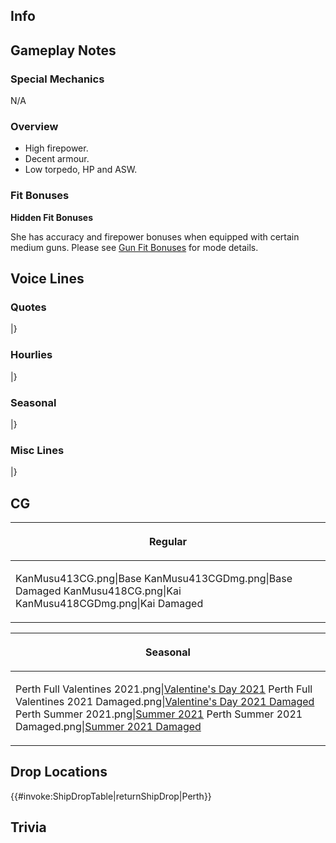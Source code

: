 ==Info==
{{KanmusuInfo|ID=413}}
{{KanmusuInfo|ID=418}}

==Gameplay Notes==
===Special Mechanics===
N/A

===Overview===
* High firepower.
* Decent armour.
* Low torpedo, HP and ASW.

===Fit Bonuses===
{{:{{BASEPAGENAME}}/Equipment Bonuses}}
{{clear}}

'''Hidden Fit Bonuses'''

She has accuracy and firepower bonuses when equipped with certain medium guns. Please see [[Gun Fit Bonuses]] for mode details.

==Voice Lines==
===Quotes===
{{ShipquoteHeader}}
{{ShipquoteKai
|scenario = Introduction
|origin = How are you? 私は、Perth級軽巡洋艦、Perth。HMAS Perth。イギリス生まれ、Australia育ちよ。
|translation = How are you? I'm the Perth-class light cruiser, Perth. The HMAS Perth. I was born in England and raised in Australia.<ref>She was originally a modified ''Leander''-class that was transferred to the Australian Navy.</ref>
}}
{{ShipquoteKai
|scenario = Introduction
|kai=true
|origin = How are you? Perth級軽巡洋艦、Perth。HMAS Perth、来たわ。Australia育ちの力はだてじゃない。さあ、始めましょうか？
|translation = How are you? I'm the Perth-class light cruiser, Perth. HMAS Perth is here. Don't underestimate my strength - I was raised in Australia. Well, shall we get started?
}}
{{ShipquoteKai
|scenario = Library
|origin = Perth級軽巡洋艦、Perth。英国生まれ、Australia育ちです。連合軍、ABDA艦隊の一翼として、南方作戦で、南下する日本艦隊を迎撃しました。重巡Houstonと共に、最後の一撃を図りましたが……守る気持ちは一緒です。
|translation = I'm the Perth-class light cruiser, Perth. I was born in England and raised in Australia. I was part of the Allied Forces' ABDA fleet when we were intercepted by the Japanese Navy heading South during the Southern Strategy. I fought to the last together with the heavy cruiser Houston... Our feelings of protecting each other were mutual.<ref>Both were sunk at the [https://en.wikipedia.org/wiki/Battle_of_Sunda_Strait Battle of Sunda Strait].</ref>
}}
{{ShipquoteKai
|scenario = Secretary 1
|origin = How are you?
|translation = How are you?
}}
{{ShipquoteKai
|scenario = Secretary 2
|origin = I'm good thanks. Yourself?
|translation = I'm good thanks. Yourself?
}}
{{ShipquoteKai
|scenario = Secretary 3
|origin = まあ、いいわ。そんなことより、作戦会議よ。いい？多国籍で構成する艦隊は、何よりその意思疎通は大切……で、提督、あなたちゃんと聞いてますか？
|translation = Well, that's fine. But first we should have a strategy meeting. Listen, for a multinational fleet, communication is the most important... Hey, Admiral, are you listening to me?
}}
{{ShipquoteKai
|scenario = Idle
|origin = Houston？どうした？…なに？ABDA Fleet作戦会議を？今、ここで？まあ、いいけど。ここで？
|translation = Houston? What's the matter? ...What? An ABDA Fleet strategy meeting? Here and now? Well, I don't mind. Right here?
}}
{{ShipquoteKai
|scenario = Secretary Married
|origin = How are you?…そうか。ならいい。私は問題ない。
|translation = How are you? ...Fair enough. That's good. I'm alright, thanks.
}}
{{ShipquoteKai
|scenario = Wedding
|origin = How’s it going? 提督、なにか？……これを私に？そ、そうか。積極検討をする。い…いや…し、します。
|translation = How's it going? Admiral, what is it? ...Is this for me? Re-really. I'll gladly consider it. N... No... I accept.
}}
{{ShipquoteKai
|scenario = Looking At Scores
|origin = Information?仕方ないわね。ここよ。
|translation = Information? That's necessary. Here you go.
}}
{{ShipquoteKai
|scenario = Joining A Fleet
|origin = Amphion…じゃない…Perth、軽巡Perth、出撃します。みんな、続いて。行くわ。
|translation = Amphion... No wait... Perth, light cruiser Perth, sortieing. Everyone, follow me. Let's go.<ref>She was originally built as the HMS ''Amphion''. She was renamed to ''Perth'' when she was transferred to the Australian Navy.</ref>
}}
{{ShipquoteKai
|scenario = Joining A Fleet
|kai=true
|origin = 軽巡Perth、出撃します。みんな、続いて。行くわ。
|translation = Light cruiser Perth, sortieing. Everyone, follow me. Let's go.
}}
{{ShipquoteKai
|scenario = Equipment 1
|origin = んー…まあ、ありかしらね。
|translation = Hmmm... Well, this'll do.
}}
{{ShipquoteKai
|scenario = Equipment 1
|kai=true
|origin = んー…まあ、あり…かしら。Thanks.
|translation = Hmmm... Well... this'll do. Thanks.
}}
{{ShipquoteKai
|scenario = Equipment 2
|origin =お礼は言っておくわ。Thanks。
|translation = Good on ya. Thanks.
}}
{{ShipquoteKai
|scenario = Equipment 2
|kai=true
|origin = なるほど。さすがね。
|translation = I see. Fair enough.
}}
{{ShipquoteKai
|scenario = Equipment 3
|origin = Could be better.
|translation = Could be better.
}}
{{ShipquoteKai
|scenario = Supply
|origin = Thanks。また出撃よ、今度こそ。
|translation = Thanks. I'll get them this time.
}}
{{ShipquoteKai
|scenario = Docking Minor
|origin = 少し下がるわ。仕方ないでしょう。
|translation = I'm stepping back a bit. What else can I do?
}}
{{ShipquoteKai
|scenario = Docking Major
|origin = だいぶやられたわ。この際、しっかり修理するから。
|translation = They really did a number on me. I'll go get this all fixed up right away.
}}
{{ShipquoteKai
|scenario = Construction
|origin = Completed.
|translation = Completed.
}}
{{ShipquoteKai
|scenario = Returning From Sortie
|origin = Fleet is back.
|translation = The fleet is back.
}}
{{ShipquoteKai
|scenario = Starting A Sortie
|origin = ABDA艦隊、軽巡Perth、抜錨。みんな、ついてらっしゃい。今度は負けないわ。
|translation = ABDA Fleet, light cruiser Perth, setting off. Everyone, follow me. I won't lose this time.
}}
{{ShipquoteKai
|scenario = Battle Start
|origin = Enemy in sight。始めましょうか？
|translation = Ememy in sight. Shall we get started?
}}
{{ShipquoteKai
|scenario = Attack
|origin = 逃がすな。打て！
|translation = You're not getting away. Fire!
}}
{{ShipquoteKai
|scenario = Air Battle/Daytime Spotting/Night Battle Attack
|origin = 今だ。打て！
|translation = Now. Fire!
}}
{{ShipquoteKai
|scenario = Night Battle
|origin = 艦隊は夜戦に移行する。敵の雷撃にも注意せよ。突撃！
|translation = The fleet is moving to night battle. Beware of enemy torpedoes. Charge!<ref>She was sunk by torpedoes during night battle.</ref>
}}
{{ShipquoteKai
|scenario = MVP
|origin = Couldn’t be better。まあ、そうなるわね。仕方ないわ。頂いておきます。
|translation = Couldn't be better. Well that's how it is. I'll have to accept this then.
}}
{{ShipquoteKai
|scenario = Minor Damage 1
|origin = ぐぅ！やるな.
|translation = Gah! Now you've done it.
}}
{{ShipquoteKai
|scenario = Minor Damage 2
|origin = やらせない！
|translation = Oh no you don't!
}}
{{ShipquoteKai
|scenario = Major Damage
|origin = あはぁーぐぅ！被弾？可燃物を投棄。消火を急げ。魚雷でも直撃しない限り、沈むものか！
|translation = Aaah, gah! I'm hit? Throw the inflammables overboard. Hurry with the fire fighting. I won't sink to anything less than a direct torpedo strike!
}}
{{ShipquoteKai
|scenario = Sunk
|origin = 直撃……私に……そうか…沈むのね。…別にいいわ。……けど、まだ大事なこと…言ってない……はぁ…提督、私…私…あなたに…
|translation = I've... taken a direct hit... I see... I'm sinking... I don't mind... But, there's something important... I haven't told you yet... Ahh... Admiral, I... I... 
}}
|} <references/>

{{clear}}

===Hourlies===
{{ShipquoteHeader | type = hourly}}
{{ShipquoteKai
|scenario = 00:00
|kai = true
|origin = 私、Perthが、あなたの秘書艦というわけね。了解よ。なに、その目？問題ないわ。見てなさい。
|translation = So I, Perth, will be your secretary ship? Understood. What's that look for? I'll be alright. Just watch.
}}
{{ShipquoteKai
|scenario = 01:00 
|kai = true
|origin = It's 1 o'clock.以上。
|translation = It's 1 o'clock. That is all.
}}
{{ShipquoteKai
|scenario = 02:00 
|kai = true
|origin = It's 2 o'clock.以上……なに？
|translation = It's 2 o'clock. That is... What?
}}
{{ShipquoteKai
|scenario = 03:00 
|kai = true
|origin = It's 3 o'clo…何、その目？言いたいことがあれば、はっきり言ったらどう？
|translation = It's 3 o'clo... What's that look for? If you have something to say, out with it.
}}
{{ShipquoteKai
|scenario = 04:00 
|kai = true
|origin = It's 4 o'clock. 何だ、お茶が欲しかったのか？早くはっきり言えばいいのに。はい。
|translation = It's 4 o'clock. Oh, you just wanted some tea? You should've said so sooner. Here.
}}
{{ShipquoteKai
|scenario = 05:00 |kai = true
|origin = It's 5 o'clock. Cuppa、お代わり 、入る？いいのよ、別に。
|translation = It's 5 o'clock. Would you like another cuppa? No worries, I'll get you one.
}}
{{ShipquoteKai
|scenario = 06:00 |kai = true
|origin = Good morning. It's 6 o'clock.
|translation = Good morning. It's 6 o'clock.
}}
{{ShipquoteKai
|scenario = 07:00 |kai = true
|origin = It's 7 o'clock. Perth特製continental breakfastをどうぞ。紅茶はEarl Greyでいい？はい、どうぞ。
|translation = It's 7 o'clock. Here's my special continental breakfast. Would you like some Earl Grey? Here you go.
}}
{{ShipquoteKai
|scenario = 08:00 |kai = true
|origin = It's 8 o'clock. 朝食はお口に合った？ならいいけど。
|translation = It's 8 o'clock. Did you like breakfast? That's great.
}}
{{ShipquoteKai
|scenario = 09:00 |kai = true
|origin = It's 9 o'clock. あぁ、Houstonが出港したわ。私達も、続きましょう。
|translation = It's 9 o'clock. Ah, Houston has left port. We should go too.
}}
{{ShipquoteKai
|scenario = 10:00 |kai = true
|origin = It's 10 o'clock. ABDA Fleet、出撃。えへぇ、ほっとするわね、この陣容。
|translation = It's 10 o'clock. ABDA Fleet, sortie. Ehe, this formation makes me feel safe.
}}
{{ShipquoteKai
|scenario = 11:00 |kai = true
|origin = It's 11 o'clock. 演習終了。
|translation = It's 11 o'clock. Exercises complete.
}}
{{ShipquoteKai
|scenario = 12:00 |kai = true
|origin = It's noon. Perth特製lunch sandwichをどうぞ。
|translation = It's noon. Have some of my special lunch sandwiches.
}}
{{ShipquoteKai
|scenario = 13:00 |kai = true
|origin = It's 1 o'clock. 美味しいかった？…なに？あぁ、それは発酵食品の一種で、健康にいいのよ。Maybe。
|translation = It's 1 o'clock. Was it good? ...What? Ah, that's a kind of fermented food that's good for you. Maybe<ref>Vegemite, an Australian food spread.</ref>.
}}
{{ShipquoteKai
|scenario = 14:00 |kai = true
|origin = It's 2... 提督、前方に艦影、艦種…軽巡…De Ruyter。ABDA Fleet、合流します。
|translation = It's 2... Admiral, there's a silhouette up ahead, the class is... a light cruiser... De Ruyter. ABDA Fleet, linking up.
}}
{{ShipquoteKai
|scenario = 15:00 |kai = true
|origin = It's 3 o'clock. 前方より、重巡Houston。合流します。よし、彼女も健在です。
|translation = It's 3 o'clock. Heavy cruiser Houston is up ahead. We're linking up. Great, she's alright.
}}
{{ShipquoteKai
|scenario = 16:00 |kai = true
|origin = It's 4 o'clock. 提督、前方よりさらに友軍艦隊。重巡class、最上、三隈。その後方に、駆逐艦敷波。我が艦隊に続行、合流します。
|translation = It's 4 o'clock. Admiral, there's another friendly fleet up ahead. Heavy cruiser-class, Mogami, Mikuma. Behind them, destroyer Shikinami. Our fleet will continue on and link up with them.
}}
{{ShipquoteKai
|scenario = 17:00 |kai = true
|origin = It's 5 o'clock. 静かな海…夕日が綺麗。この時代…この時間…大切ですね？
|translation = It's 5 o'clock. What peaceful seas... The sunset is beautiful. This era... this time... is precious isn't it?
}}
{{ShipquoteKai
|scenario = 18:00 |kai = true
|origin = It's 6 o'clock. 夕食はどうするの？
|translation = It's 6 o'clock. What's for dinner?
}}
{{ShipquoteKai
|scenario = 19:00 |kai = true
|origin = It's 7 o'clock. これは…提督が作ったの？美味しいそう。せっかくだから…はむ…ん！美味しい！
|translation = It's 7 o'clock. You... made this, Admiral? It looks good. I'll help myself... *nom*... Mmm! It's good!
}}
{{ShipquoteKai
|scenario = 20:00 |kai = true
|origin = It's 8 o'clock. 提督、料理上手なのね。どこで修業したていうの？
|translation = It's 8 o'clock. Admiral, you're good at cooking. Where did you learn how to cook?
}}
{{ShipquoteKai
|scenario = 21:00 |kai = true
|origin = It's 9 o'clo…ん？どなた？……あなたは…敷波？どうしたの、こんな時間に？これは…差し入れ？Thanks。嬉しいわ。
|translation = It's 9 o'clo... Hmmm? Who is it? ...You're... Shikinami? What are you doing out this late? You brought... some snacks? Thanks. I appreciate it.
}}
{{ShipquoteKai
|scenario = 22:00 |kai = true
|origin = It's 10 o'clock. いい子たちね。私は嫌いじゃない。何、その顔？いいじゃない、別に。
|translation = It's 10 o'clock. They're such good girls. I don't mind. What's that look for? What's wrong with that?
}}
{{ShipquoteKai
|scenario = 23:00 |kai = true
|origin = It's 11 o'clock. 提督、本日もお疲れ様。明日も頑張りましょう。Good night。
|translation = It's 11 o'clock. Admiral, good work today. Let's work hard tomorrow too. Good night.
}}
|} <references/>

{{clear}}

===Seasonal===
{{SeasonalHeaderOld}}
{{SeasonalQuote
|scenario = [[Seasonal/Setsubun_2020|Setsubun 2020]]
|origin = ABDA Fleetのセッツブーンmonster…つまり鬼は、私Perthが引き受けます。か、かかてらっしゃい！
|translation =	The ABDA Fleet's Setsubun monster... by which I mean Oni, will be me. Br-bring it on!
|audio = Perth_Setsubun_2020_Secretary_1.mp3
|notes = 
}}
{{SeasonalQuote
|scenario = [[Seasonal/Valentine%27s_Day_2020|Valentine's Day 2020]]
|origin = 	提督、これをどうぞ。いえ、深い意味はありません。Earl Greyと一緒に、どぞ召し上がってください。
|translation =	Admiral, please take this. No, there's no deeper meaning to this. Please have it with some Earl Grey.
|audio = Perth_Valentines_2020_Secretary_1.mp3
|notes = 
}}
{{SeasonalQuote
|scenario = [[Seasonal/White_Day_2020|White Day 2020]]
|origin = これを私に？そんな！い、いえ。Thanks。あぁ、どうしよう？少し…嬉しい。
|translation =	Is this for me? No way! I-it's nothing. Thanks. Oh no. I'm kind of... happy.
|audio = Perth_White_Day_2020_Secretary_1.mp3
|notes = 
}}
{{SeasonalQuote
|scenario = [[Seasonal/Seventh_Anniversary|7th Anniversary]]
|origin = 7th Fleet Anniversary, congratulations!
|translation =	It's the 7th Fleet Anniversary, congratulations!
|audio = Perth_7th_Anniversary_Secretary_1.mp3
|notes = 
}}
{{SeasonalQuote
|scenario = [[Seasonal/Rainy_Season_2020|Rainy Season 2020]]
|origin = ABDA Teruteru Dollですか？De Ruyter、あなた、上手ですね。私も作ってみます。ん…ん…？む、難しい。
|translation =	An ABDA Teruteru Doll? De Ruyter, you're really good at this. I want to try make one too. Hmmm... hmm..? Th-this is tricky.
|audio = Perth_Rainy_Season_2020_Secretary_1.mp3
|notes = 
}}
{{SeasonalQuote
|scenario = [[Seasonal/Autumn_2020|Autumn 2020]]
|origin = この国の秋祭り、Autumn Festival、いいな。私は、この感じ、嫌いじゃない。…提督も？
|translation =	So this is the Autumn Festival celebrated here. It's nice. I kinda like how it feels... What about you, Admiral?
|audio = Perth_Autumn_2020_Secretary_1.mp3
|notes = 
}}
{{SeasonalQuote
|scenario = [[Seasonal/Christmas_2020|Christmas 2020]]
|origin = Old Lady、あなたもここに？あぁ、私も。そうだ、ケーキを取ってこよう。こんなクリスマスも、いいな。
|translation =	Old Lady, you'll be here? Ah, I will too. I know, I'll get some cake. Christmas here is nice too.
|audio = Perth_Christmas_2020_Secretary_1.mp3
|notes = 
}}
{{SeasonalQuote
|scenario = [[Seasonal/End_of_Year_2020|End of Year 2020]]
|origin = 了解。鎮守府大掃除、Perth、参加します。私は、この「ゾウキンガケ」っというのを…あぁ、腰が！ 
|translation =	Understood. I, Perth, will participate in the Naval Base Spring Clean. I'll do this "floor mopping"... Ah, this posture is...! 
|audio = Perth_Year_End_2020_Secretary_1.mp3
|notes = 
}}
{{SeasonalQuote
|scenario = [[Seasonal/Eighth_Anniversary|8th Anniversary]]
|origin = 8th Fleet Anniversary, congratulations!
|translation =		Congratulations on the fleet's 8th Anniversary!
|audio = Perth_8th Anniversary_Secretary_1.mp3
|notes = 
}}
{{SeasonalQuote
|scenario = [[Seasonal/Summer_2021|Summer 2021]]
|origin = いや、Houstonが…私は、別に……問題があれば、着替えてきます。そ、そう？
|translation =	No, Houston said... I'm fine either way... If this isn't appropriate, I'll go get changed. Re-really?
|audio = Perth Summer 2021 Secretary 1.mp3
|notes =
}}
|}<references/>

{{clear}}

===Misc Lines===
{{SeasonalHeaderOld}}
{{SeasonalQuote
|scenario = [[Fall 2019 Event]]
|origin = 前方に友軍艦隊、敵と交戦中。ABDA Fleet、突入せよ！
|translation =	Friendly fleet ahead currently engaged with enemy forces. ABDA Fleet, charge!
|audio = Ship_Voice_Perth_Kai_Fall_2019_Event_Friend_Fleet_1.mp3
|notes = Friend Fleet 1
}}
{{SeasonalQuote
|scenario = [[Fall 2019 Event]]
|origin = Perth、了解。友軍艦隊を援護する。増速！
|translation =	Perth, acknowledging. We'll support the friendly fleet. Increase speed!
|audio = Ship_Voice_Perth_Kai_Fall_2019_Event_Friend_Fleet_2.mp3
|notes = Friend Fleet 2
}}
|}<references/>

{{clear}}

==CG==
{| class="mw-collapsible mw-collapsed wikitable" style="width: 100%;"
!Regular
|-
|<gallery>
KanMusu413CG.png|Base
KanMusu413CGDmg.png|Base Damaged
KanMusu418CG.png|Kai
KanMusu418CGDmg.png|Kai Damaged
</gallery>
|}

{| class="mw-collapsible mw-collapsed wikitable" style="width: 100%;"
!Seasonal
|-
|<gallery>
Perth Full Valentines 2021.png|[[Seasonal/Valentine's_Day_2021|Valentine's Day 2021]]
Perth Full Valentines 2021 Damaged.png|[[Seasonal/Valentine's_Day_2021|Valentine's Day 2021 Damaged]]
Perth Summer 2021.png|[[Seasonal/Summer_2021|Summer 2021]]
Perth Summer 2021 Damaged.png|[[Seasonal/Summer_2021|Summer 2021 Damaged]]
</gallery>
|}

==Drop Locations==
{{#invoke:ShipDropTable|returnShipDrop|Perth}}

==Trivia==

{{Shiplist}}